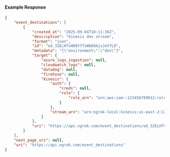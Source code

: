 #### Example Response

```json
{
	"event_destinations": [
		{
			"created_at": "2025-09-04T10:11:36Z",
			"description": "kinesis dev stream",
			"format": "json",
			"id": "ed_32ELHTvH06YTfzWbK0AjsJoYfLD",
			"metadata": "{\"environment\":\"dev\"}",
			"target": {
				"azure_logs_ingestion": null,
				"cloudwatch_logs": null,
				"datadog": null,
				"firehose": null,
				"kinesis": {
					"auth": {
						"creds": null,
						"role": {
							"role_arn": "arn:aws:iam::123456789012:role/example"
						}
					},
					"stream_arn": "arn:ngrok-local:kinesis:us-east-2:123456789012:stream/mystream2"
				}
			},
			"uri": "https://api.ngrok.com/event_destinations/ed_32ELHTvH06YTfzWbK0AjsJoYfLD"
		}
	],
	"next_page_uri": null,
	"uri": "https://api.ngrok.com/event_destinations"
}
```

